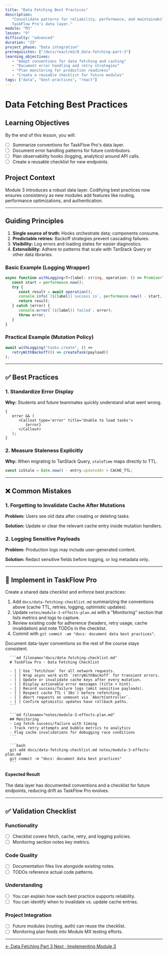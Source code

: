 ```yaml
---
title: "Data Fetching Best Practices"
description:
   "Consolidate patterns for reliability, performance, and maintainability in
   TaskFlow Pro's data layer."
module: "M3"
lesson: "9"
difficulty: "advanced"
duration: "25"
project_phase: "Data integration"
prerequisites: ["/docs/react/m3/8_data-fetching-part-3"]
learning_objectives:
   - "Adopt conventions for data fetching and caching"
   - "Document error handling and retry strategies"
   - "Plan monitoring for production readiness"
   - "Create a reusable checklist for future modules"
tags: ["data", "best-practices", "react"]
---
```



# Data Fetching Best Practices

## Learning Objectives

By the end of this lesson, you will:

-  [ ] Summarize conventions for TaskFlow Pro's data layer.
-  [ ] Document error handling patterns for future contributors.
-  [ ] Plan observability hooks (logging, analytics) around API calls.
-  [ ] Create a reusable checklist for new endpoints.

## Project Context

Module 3 introduces a robust data layer. Codifying best practices now ensures
consistency as new modules add features like routing, performance optimizations,
and authentication.

---

## Guiding Principles

1. **Single source of truth:** Hooks orchestrate data; components consume.
2. **Predictable retries:** Backoff strategies prevent cascading failures.
3. **Visibility:** Log errors and loading states for easier diagnostics.
4. **Extensibility:** Adhere to patterns that scale with TanStack Query or other
   data libraries.

### Basic Example (Logging Wrapper)

```ts
async function withLogging<T>(label: string, operation: () => Promise<T>) {
   const start = performance.now();
   try {
      const result = await operation();
      console.info(`[${label}] success in`, performance.now() - start, "ms");
      return result;
   } catch (error) {
      console.error(`[${label}] failed`, error);
      throw error;
   }
}
```

### Practical Example (Mutation Policy)

```ts
await withLogging("tasks.create", () =>
   retryWithBackoff(() => createTask(payload))
);
```

---

## ✅ Best Practices

### 1. Standardize Error Display

**Why:** Students and future teammates quickly understand what went wrong.

```tsx
{
   error && (
      <Callout type='error' title='Unable to load tasks'>
         {error}
      </Callout>
   );
}
```

### 2. Measure Staleness Explicitly

**Why:** When migrating to TanStack Query, `staleTime` maps directly to TTL.

```ts
const isStale = Date.now() - entry.updatedAt > CACHE_TTL;
```

---

## ❌ Common Mistakes

### 1. Forgetting to Invalidate Cache After Mutations

**Problem:** Users see old data after creating or deleting tasks.

**Solution:** Update or clear the relevant cache entry inside mutation handlers.

### 2. Logging Sensitive Payloads

**Problem:** Production logs may include user-generated content.

**Solution:** Redact sensitive fields before logging, or log metadata only.

---

## 🔨 Implement in TaskFlow Pro

Create a shared data checklist and enforce best practices:

1. Add `docs/data-fetching-checklist.md` summarizing the conventions above
   (cache TTL, retries, logging, optimistic updates).
2. Update `notes/module-3-effects-plan.md` with a "Monitoring" section that
   lists metrics and logs to capture.
3. Review existing code for adherence (headers, retry usage, cache invalidation)
   and note TODOs in the checklist.
4. Commit with `git commit -am "docs: document data best practices"`.

<Accordions type='single' className='mt-4'>
   <Accordion title='Solution Walkthrough'>
      <p>
         Document data-layer conventions so the rest of the course stays consistent.
      </p>

      ```md filename="docs/data-fetching-checklist.md"
      # TaskFlow Pro · Data Fetching Checklist

      - [ ] Use `fetchJson` for all network requests.
      - [ ] Wrap async work with `retryWithBackoff` for transient errors.
      - [ ] Update or invalidate cache keys after every mutation.
      - [ ] Display actionable error messages (title + hint).
      - [ ] Record success/failure logs (omit sensitive payloads).
      - [ ] Respect cache TTL (`30s`) before refetching.
      - [ ] Abort requests on unmount via `AbortController`.
      - [ ] Confirm optimistic updates have rollback paths.
      ```

      ```md filename="notes/module-3-effects-plan.md"
      ## Monitoring
      - Log fetch success/failure with timing
      - Track retry attempts and bubble metrics to analytics
      - Flag cache invalidations for debugging race conditions
      ```

      ```bash
      git add docs/data-fetching-checklist.md notes/module-3-effects-plan.md
      git commit -m "docs: document data best practices"
      ```

   </Accordion>
</Accordions>

#### Expected Result

The data layer has documented conventions and a checklist for future endpoints,
reducing drift as TaskFlow Pro evolves.

---

## ✅ Validation Checklist

### Functionality

-  [ ] Checklist covers fetch, cache, retry, and logging policies.
-  [ ] Monitoring section notes key metrics.

### Code Quality

-  [ ] Documentation files live alongside existing notes.
-  [ ] TODOs reference actual code patterns.

### Understanding

-  [ ] You can explain how each best practice supports reliability.
-  [ ] You can identify when to invalidate vs. update cache entries.

### Project Integration

-  [ ] Future modules (routing, auth) can reuse the checklist.
-  [ ] Monitoring plan feeds into Module MX testing efforts.

---

<div className='mt-8 flex justify-between'>
   <a
      href='/docs/react/m3/8_data-fetching-part-3'
      className='text-sm font-medium text-muted-foreground hover:text-foreground'
   >
      ← Data Fetching Part 3
   </a>
   <a
      href='/docs/react/m3/10_implementation'
      className='text-sm font-medium text-primary hover:text-primary/80'
   >
      Next · Implementing Module 3
   </a>
</div>

